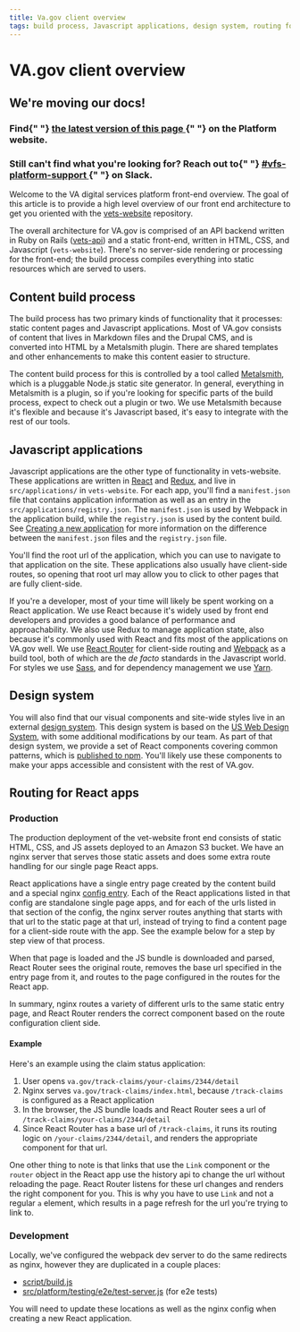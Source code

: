 ```yaml
---
title: Va.gov client overview
tags: build process, Javascript applications, design system, routing for react apps, react on static content pages
---
```


# VA.gov client overview

<div class="deprecation-message">
  <h2>We're moving our docs!</h2>
  <h3>
    Find{" "}
    <a href="https://depo-platform-documentation.scrollhelp.site/developer-docs/Frontend-architecture.1855324196.html">
      the latest version of this page
    </a>{" "}
    on the Platform website.
  </h3>
  <h3>
    Still can't find what you're looking for? Reach out to{" "}
    <a href="https://dsva.slack.com/archives/CBU0KDSB1">
      #vfs-platform-support
    </a>{" "}
    on Slack.
  </h3>
</div>

Welcome to the VA digital services platform front-end overview. The goal of this article is to provide a high level overview of our front end architecture to get you oriented with the [vets-website](https://github.com/department-of-veterans-affairs/vets-website) repository.

The overall architecture for VA.gov is comprised of an API backend written in Ruby on Rails ([vets-api](https://github.com/department-of-veterans-affairs/vets-api)) and a static front-end, written in HTML, CSS, and Javascript (`vets-website`). There's no server-side rendering or processing for the front-end; the build process compiles everything into static resources which are served to users.

## Content build process

The build process has two primary kinds of functionality that it processes: static content pages and Javascript applications. Most of VA.gov consists of content that lives in Markdown files and the Drupal CMS, and is converted into HTML by a Metalsmith plugin. There are shared templates and other enhancements to make this content easier to structure.

The content build process for this is controlled by a tool called [Metalsmith](http://www.metalsmith.io/), which is a pluggable Node.js static site generator. In general, everything in Metalsmith is a plugin, so if you're looking for specific parts of the build process, expect to check out a plugin or two. We use Metalsmith because it's flexible and because it's Javascript based, it's easy to integrate with the rest of our tools.

## Javascript applications

Javascript applications are the other type of functionality in vets-website. These applications are written in [React](https://reactjs.org/) and [Redux](https://redux.js.org/), and live in `src/applications/` in `vets-website`. For each app, you'll find a `manifest.json` file that contains application information as well as an entry in the `src/applications/registry.json`. The `manifest.json` is used by Webpack in the application build, while the `registry.json` is used by the content build. See [Creating a new application](/veteran-facing-services-tools/getting-started/common-tasks/new-application/#manual-set-up) for more information on the difference between the `manifest.json` files and the `registry.json` file.

You'll find the root url of the application, which you can use to navigate to that application on the site. These applications also usually have client-side routes, so opening that root url may allow you to click to other pages that are fully client-side.

If you're a developer, most of your time will likely be spent working on a React application. We use React because it's widely used by front end developers and provides a good balance of performance and approachability. We also use Redux to manage application state, also because it's commonly used with React and fits most of the applications on VA.gov well. We use [React Router](https://reacttraining.com/react-router/) for client-side routing and [Webpack](https://webpack.js.org/) as a build tool, both of which are the _de facto_ standards in the Javascript world. For styles we use [Sass](https://sass-lang.com/), and for dependency management we use [Yarn](https://yarnpkg.com/en/).

## Design system

You will also find that our visual components and site-wide styles live in an external [design system](https://department-of-veterans-affairs.github.io/design-system/). This design system is based on the [US Web Design System](https://designsystem.digital.gov/), with some additional modifications by our team. As part of that design system, we provide a set of React components covering common patterns, which is [published to npm](https://www.npmjs.com/package/@department-of-veterans-affairs/formation). You'll likely use these components to make your apps accessible and consistent with the rest of VA.gov.

## Routing for React apps

### Production

The production deployment of the vet-website front end consists of static HTML, CSS, and JS assets deployed to an Amazon S3 bucket. We have an nginx server that serves those static assets and does some extra route handling for our single page React apps.

React applications have a single entry page created by the content build and a special nginx [config entry](https://github.com/department-of-veterans-affairs/devops/blob/master/ansible/deployment/config/revproxy-vetsgov/vars/react_routes.yml). Each of the React applications listed in that config are standalone single page apps, and for each of the urls listed in that section of the config, the nginx server routes anything that starts with that url to the static page at that url, instead of trying to find a content page for a client-side route with the app. See the example below for a step by step view of that process.

When that page is loaded and the JS bundle is downloaded and parsed, React Router sees the original route, removes the base url specified in the entry page from it, and routes to the page configured in the routes for the React app.

In summary, nginx routes a variety of different urls to the same static entry page, and React Router renders the correct component based on the route configuration client side.

#### Example

Here's an example using the claim status application:

1. User opens `va.gov/track-claims/your-claims/2344/detail`
2. Nginx serves `va.gov/track-claims/index.html`, because `/track-claims` is configured as a React application
3. In the browser, the JS bundle loads and React Router sees a url of `/track-claims/your-claims/2344/detail`
4. Since React Router has a base url of `/track-claims`, it runs its routing logic on `/your-claims/2344/detail`, and renders the appropriate component for that url.

One other thing to note is that links that use the `Link` component or the `router` object in the React app use the history api to change the url without reloading the page. React Router listens for these url changes and renders the right component for you. This is why you have to use `Link` and not a regular `a` element, which results in a page refresh for the url you're trying to link to.

### Development

Locally, we've configured the webpack dev server to do the same redirects as nginx, however they are duplicated in a couple places:

- [script/build.js](https://github.com/department-of-veterans-affairs/vets-website/blob/main/script/build.js)
- [src/platform/testing/e2e/test-server.js](https://github.com/department-of-veterans-affairs/vets-website/blob/main/src/platform/testing/e2e/test-server.js) (for e2e tests)

You will need to update these locations as well as the nginx config when creating a new React application.
